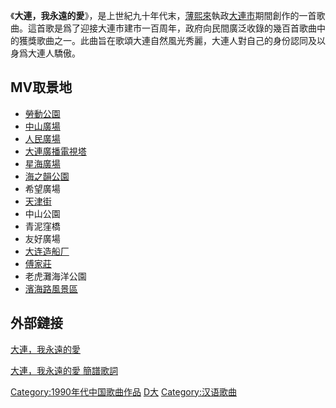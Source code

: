 {{Unreferenced|time=2021-03-15T13:23:57+00:00}}
{{Infobox song
| name          = 大連，我永遠的愛
| original_name =
| cover         =
| alt           =
| type          = song
| image         = 
| caption       = 
| artist        = 範琳琳、[[崔京浩|崔京浩]]
| album         = [[愛大連，唱大連|愛大連，唱大連]]
| language      = zh
| released      = 二十世紀九十年代末
| format        =
| recorded      = 二十世紀九十年代末
| studio        =
| venue         =
| genre         =
| length        = {{Duration|m=04|s=13}}
| label         = 中國企業家雜志社、大連晏和廣告傳媒
| composer      = [[張玉珠|張玉珠]]（原大连市委宣传部部长、原大連市市文联主席）
| lyricist      = [[毕承|毕承]]
| arranger      = [[谷建芬|谷建芬]]
| producer      = 
}}

《'''大連，我永遠的愛'''》，是上世紀九十年代末，[[薄熙來|薄熙來]]執政[[大連市|大連市]]期間創作的一首歌曲。這首歌是爲了迎接大連市建市一百周年，政府向民間廣泛收錄的幾百首歌曲中的獲獎歌曲之一。此曲旨在歌頌大連自然風光秀麗，大連人對自己的身份認同及以身爲大連人驕傲。

== MV取景地 ==

*[[勞動公園_(大連)|勞動公園]]
*[[大連中山廣場近代建築群|中山廣場]]
*[[人民广场_(大连市)|人民廣場]]
*[[大連廣播電視塔|大連廣播電視塔]]
*[[星海廣場_(大連市)|星海廣場]]
*[[海之韻公園|海之韻公園]]
*希望廣場
*[[天津街_(大連)|天津街]]
*中山公園
*青泥窪橋
*友好廣場
*[[大連船舶重工集團|大连造船厂]]
*[[傅家莊|傅家莊]]
*老虎灘海洋公園
*[[濱海路風景區|濱海路風景區]]
{{Portal|中华人民共和国|音乐}}
{{Commons|Dalian|大连}}
{{Wikivoyage|大连}}

==外部鏈接==
[https://www.youtube.com/watch?v=_ahqt62FFQI 大連，我永遠的愛] {{Wayback|url=https://www.youtube.com/watch?v=_ahqt62FFQI |date=20150623181804 }}

[http://www.jianpuw.com/htm/vs/10941.htm 大連，我永遠的愛 簡譜歌詞]

[[Category:1990年代中国歌曲作品|Category:1990年代中国歌曲作品]]
[[Category:红色歌曲|D大]]
[[Category:汉语歌曲|Category:汉语歌曲]]
